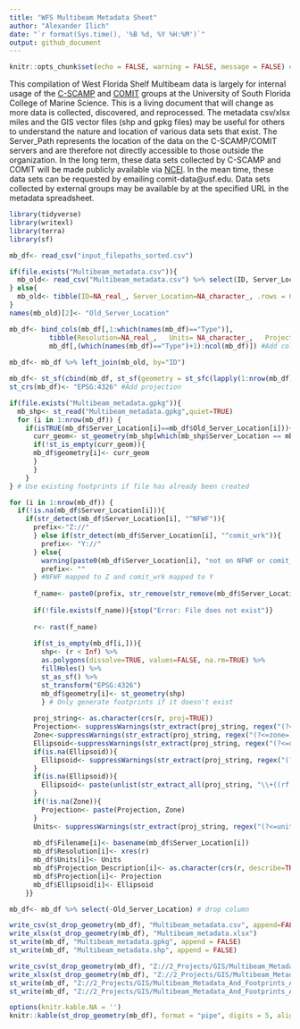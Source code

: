 ```yaml
---
title: "WFS Multibeam Metadata Sheet"
author: "Alexander Ilich"
date: "`r format(Sys.time(), '%B %d, %Y %H:%M')`"
output: github_document
---
```


```r
knitr::opts_chunk$set(echo = FALSE, warning = FALSE, message = FALSE) #Default chunk options
```

This compilation of West Florida Shelf Multibeam data is largely for internal usage of the [C-SCAMP](https://www.marine.usf.edu/scamp/) and [COMIT](https://www.marine.usf.edu/comit/) groups at the University of South Florida College of Marine Science. This is a living document that will change as more data is collected, discovered, and reprocessed. The metadata csv/xlsx miles and the GIS vector files (shp and gpkg files) may be useful for others to understand the nature and location of various data sets that exist. The Server_Path represents the location of the data on the C-SCAMP/COMIT servers and are therefore not directly accessible to those outside the organization. In the long term, these data sets collected by C-SCAMP and COMIT will be made publicly available via [NCEI](https://www.ncei.noaa.gov/maps/bathymetry/). In the mean time, these data sets can be requested by emailing comit-data@usf.edu. Data sets collected by external groups may be available by at the specified URL in the metadata spreadsheet.


```r
library(tidyverse)
library(writexl)
library(terra)
library(sf)

mb_df<- read_csv("input_filepaths_sorted.csv")

if(file.exists("Multibeam_metadata.csv")){
  mb_old<- read_csv("Multibeam_metadata.csv") %>% select(ID, Server_Location)
} else{
  mb_old<- tibble(ID=NA_real_, Server_Location=NA_character_, .rows = 0)
}
names(mb_old)[2]<- "Old_Server_Location"

mb_df<- bind_cols(mb_df[,1:which(names(mb_df)=="Type")], 
          tibble(Resolution=NA_real_,	Units= NA_character_,	Projection_Description=NA_character_,	Projection=NA_character_,	Ellipsoid=NA_character_, .rows = nrow(mb_df)),
          mb_df[,(which(names(mb_df)=="Type")+1):ncol(mb_df)]) #Add columns to fill in with new information
          
mb_df<- mb_df %>% left_join(mb_old, by="ID")

mb_df<- st_sf(cbind(mb_df, st_sf(geometry = st_sfc(lapply(1:nrow(mb_df), function(x) st_multipolygon()))))) #Make spatial
st_crs(mb_df)<- "EPSG:4326" #Add projection

if(file.exists("Multibeam_metadata.gpkg")){
  mb_shp<- st_read("Multibeam_metadata.gpkg",quiet=TRUE)
  for (i in 1:nrow(mb_df)) {
    if(isTRUE(mb_df$Server_Location[i]==mb_df$Old_Server_Location[i])){
      curr_geom<- st_geometry(mb_shp[which(mb_shp$Server_Location == mb_df$Server_Location[i]),])
      if(!st_is_empty(curr_geom)){
      mb_df$geometry[i]<- curr_geom
      }
      }
    }
} # Use existing footprints if file has already been created

for (i in 1:nrow(mb_df)) {
  if(!is.na(mb_df$Server_Location[i])){
    if(str_detect(mb_df$Server_Location[i], "^NFWF")){
      prefix<-"Z://"
      } else if(str_detect(mb_df$Server_Location[i], "^comit_wrk")){
        prefix<- "Y://" 
      } else{
        warning(paste0(mb_df$Server_Location[i], "not on NFWF or comit_wrk server")) 
        prefix<- ""
      } #NFWF mapped to Z and comit_wrk mapped to Y
    
      f_name<- paste0(prefix, str_remove(str_remove(mb_df$Server_Location[i], "^NFWF/"), "^comit_wrk/"))
    
      if(!file.exists(f_name)){stop("Error: File does not exist")}
    
      r<- rast(f_name)
    
      if(st_is_empty(mb_df[i,])){
        shp<- (r < Inf) %>% 
        as.polygons(dissolve=TRUE, values=FALSE, na.rm=TRUE) %>%
        fillHoles() %>% 
        st_as_sf() %>%
        st_transform("EPSG:4326")
        mb_df$geometry[i]<- st_geometry(shp)
        } # Only generate footprints if it doesn't exist
      
      proj_string<- as.character(crs(r, proj=TRUE))
      Projection<- suppressWarnings(str_extract(proj_string, regex("(?<=proj=)[[:alpha:]]+", perl=TRUE)))
      Zone<-suppressWarnings(str_extract(proj_string, regex("(?<=zone=)[[:digit:]]+", perl=TRUE)))
      Ellipsoid<-suppressWarnings(str_extract(proj_string, regex("(?<=datum=)[[:alnum:]]+", perl=TRUE)))
      if(is.na(Ellipsoid)){
        Ellipsoid<- suppressWarnings(str_extract(proj_string, regex("(?<=ellps=)[[:alnum:]]+", perl=TRUE)))
      }
      if(is.na(Ellipsoid)){
        Ellipsoid<- paste(unlist(str_extract_all(proj_string, "\\+((rf)|(f)|(a)|(b))=[^ ]+")), collapse = " ")
      }
      if(!is.na(Zone)){
        Projection<- paste(Projection, Zone)
      }
      Units<- suppressWarnings(str_extract(proj_string, regex("(?<=units=)[[:alpha:]]+", perl=TRUE)))
    
      mb_df$Filename[i]<- basename(mb_df$Server_Location[i])
      mb_df$Resolution[i]<- xres(r)
      mb_df$Units[i]<- Units
      mb_df$Projection_Description[i]<- as.character(crs(r, describe=TRUE, parse=TRUE)[1])
      mb_df$Projection[i]<- Projection
      mb_df$Ellipsoid[i]<- Ellipsoid
    }}

mb_df<- mb_df %>% select(-Old_Server_Location) # drop column

write_csv(st_drop_geometry(mb_df), "Multibeam_metadata.csv", append=FALSE)
write_xlsx(st_drop_geometry(mb_df), "Multibeam_metadata.xlsx")
st_write(mb_df, "Multibeam_metadata.gpkg", append = FALSE)
st_write(mb_df, "Multibeam_metadata.shp", append = FALSE)

write_csv(st_drop_geometry(mb_df), "Z://2_Projects/GIS/Multibeam_Metadata_And_Footprints_AI/Multibeam_metadata.csv", append=FALSE)
write_xlsx(st_drop_geometry(mb_df), "Z://2_Projects/GIS/Multibeam_Metadata_And_Footprints_AI/Multibeam_metadata.xlsx")
st_write(mb_df, "Z://2_Projects/GIS/Multibeam_Metadata_And_Footprints_AI/Multibeam_metadata.gpkg", append = FALSE)
st_write(mb_df, "Z://2_Projects/GIS/Multibeam_Metadata_And_Footprints_AI/Multibeam_metadata.shp", append = FALSE)
```

```r
options(knitr.kable.NA = '')
knitr::kable(st_drop_geometry(mb_df), format = "pipe", digits = 5, align = "c")
```

